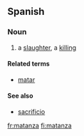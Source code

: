 ==Spanish==

===Noun===
{{es-noun-f}}

# a [[slaughter]], a [[killing]]

====Related terms====
*[[matar]] {{pos_v}}

====See also====
*[[sacrificio]] {{m}}

[[fr:matanza]]
[[fi:matanza]]